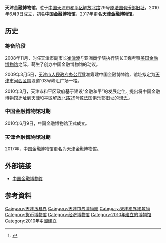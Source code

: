 {{Infobox Museum
 |name          = 天津金融博物馆
 |image         = 天津解放北路中国金融博物馆.jpg
 |imagesize     = 200px
 |caption       = 
 |map_type      = 
 |map_caption   = 
 |latitude      = 
 |longitude     = 
 |established   = 2010年6月9日
 |dissolved     = 
 |location      = [[和平区_(天津市)|和平区]][[解放北路|解放北路]]29号
 |type          = 金融博物馆
 |visitors      = 
 |director      = 王巍
 |curator       = 
 |publictransit = 
 |website       = [http://www.mocf.org.cn/ 中国金融博物馆]
}}

'''天津金融博物馆'''，位于[[中国|中国]][[天津市|天津市]][[和平区_(天津市)|和平区]][[解放北路_(天津市)|解放北路]]29号[[法国俱乐部|原法国俱乐部旧址]]，2010年6月9日成立，初名'''中国金融博物馆'''，2017年更名'''天津金融博物馆'''。

== 历史 ==
=== 筹备阶段 ===
2008年11月，时任天津市副市长[[崔津渡|崔津渡]]与亚洲商学院执行院长王巍考察[[美国金融博物馆|美国金融博物馆]]之际，萌生了创办中国金融博物馆的动议。

2009年3月5日，[[天津市人民政府办公厅|天津市人民政府办公厅]]批准筹建中国金融博物馆，馆址拟定为[[天津市|天津市]][[河西区_(天津市)|河西区]]围堤道103号峰汇广场一楼。

2010年3月，天津市和平区政府基于建设“金融和平”的发展定位，提出将中国金融博物馆迁址到天津和平区解放北路29号原法国俱乐部旧址的想法<ref>{{cite news |author1=陈皓、韩启 |title=中国金融博物馆三个月9千人到访 |work=新金融观察 |date=2010-09-13}}</ref>。

=== 中国金融博物馆时期 ===
2010年6月9日，中国金融博物馆正式成立。

=== 天津金融博物馆时期 ===
2017年，中国金融博物馆更名为天津金融博物馆。

== 外部链接 ==
*[http://www.mocf.org.cn/ 中国金融博物馆]{{Wayback|url=http://www.mocf.org.cn/ |date=20101031163540 }}

== 参考資料 ==
{{Reflist|2}}

{{天津市文化场馆}}
{{中国金融博物馆集团}}
{{Authority control}}
[[Category:天津法租界|Category:天津法租界]]
[[Category:天津市的博物館|Category:天津市的博物館]]
[[Category:天津租界建筑物|Category:天津租界建筑物]]
[[Category:货币博物馆|Category:货币博物馆]]
[[Category:经济博物馆|Category:经济博物馆]]
[[Category:2010年建立的博物馆|Category:2010年建立的博物馆]]
[[Category:2010年中國建立|Category:2010年中國建立]]